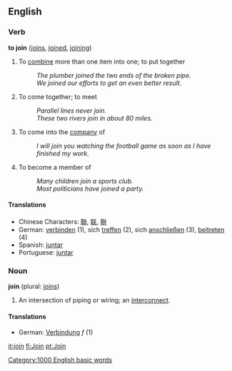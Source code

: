 ==English==

===Verb===
'''to join''' ([[joins]], [[joined]], [[joining]])
#To [[combine]] more than one item into one; to put together
#:''The plumber joined the two ends of the broken pipe.''
#:''We joined our efforts to get an even better result.''
#To come together; to meet
#:''Parallel lines never join.''
#:''These two rivers join in about 80 miles.''
#To come into the [[company]] of
#:''I will join you watching the football game as soon as I have finished my work.''
#To become a member of
#:''Many children join a sports club.''
#:''Most politicians have joined a party.''

====Translations====
*Chinese Characters: [[聯]], [[联]], [[聨]]
*German: [[verbinden]] (1), sich [[treffen]] (2), sich [[anschließen]] (3), [[beitreten]] (4)
*Spanish: [[juntar]]
*Portuguese: [[juntar]]

===Noun===
'''join''' (plural: [[joins]])
#An intersection of piping or wiring; an [[interconnect]].

====Translations====
*German: [[Verbindung]] ''f'' (1)

[[it:join]]
[[fi:Join]]
[[pt:Join]]
[[Category:1000 English basic words]]